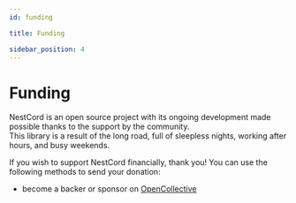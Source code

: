 ```yaml
---
id: funding

title: Funding

sidebar_position: 4
---
```


# Funding

NestCord is an open source project with its ongoing development made possible thanks to the support by the community.  
This library is a result of the long road, full of sleepless nights, working after hours, and busy weekends.

If you wish to support NestCord financially, thank you!
You can use the following methods to send your donation:

-   become a backer or sponsor on [OpenCollective](https://opencollective.com/GlobalArtInc)

